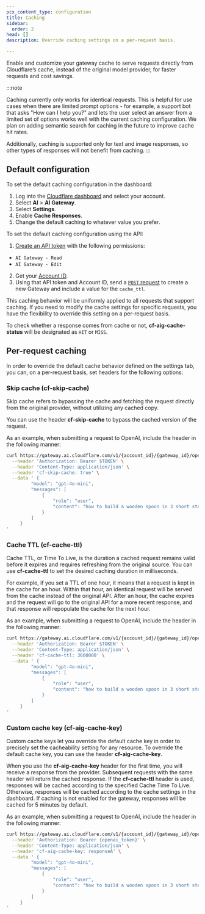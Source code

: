 ```yaml
---
pcx_content_type: configuration
title: Caching
sidebar:
  order: 2
head: []
description: Override caching settings on a per-request basis.

---
```



Enable and customize your gateway cache to serve requests directly from Cloudflare’s cache, instead of the original model provider, for faster requests and cost savings.

:::note


Caching currently only works for identical requests. This is helpful for use cases when there are limited prompt options - for example, a support bot that asks "How can I help you?" and lets the user select an answer from a limited set of options works well with the current caching configuration.
We plan on adding semantic search for caching in the future to improve cache hit rates.

Additionally, caching is supported only for text and image responses, so other types of responses will not benefit from caching. 
:::

## Default configuration

<Tabs> <TabItem label="Dashboard">

To set the default caching configuration in the dashboard:

1. Log into the [Cloudflare dashboard](https://dash.cloudflare.com/) and select your account.
2. Select **AI** > **AI Gateway**.
3. Select **Settings**.
4. Enable **Cache Responses**.
5. Change the default caching to whatever value you prefer.

</TabItem> <TabItem label="API">

To set the default caching configuration using the API:

1. [Create an API token](/fundamentals/api/get-started/create-token/) with the following permissions:

* `AI Gateway - Read`
* `AI Gateway - Edit`

2. Get your [Account ID](/fundamentals/setup/find-account-and-zone-ids/).
3. Using that API token and Account ID, send a [`POST` request](/api/operations/aig-config-create-gateway) to create a new Gateway and include a value for the `cache_ttl`.

</TabItem> </Tabs>

This caching behavior will be uniformly applied to all requests that support caching. If you need to modify the cache settings for specific requests, you have the flexibility to override this setting on a per-request basis.

To check whether a response comes from cache or not, **cf-aig-cache-status** will be designated as `HIT` or `MISS`.

## Per-request caching

In order to override the default cache behavior defined on the settings tab, you can, on a per-request basis, set headers for the following options:

### Skip cache (cf-skip-cache)

Skip cache refers to bypassing the cache and fetching the request directly from the original provider, without utilizing any cached copy.

You can use the header **cf-skip-cache** to bypass the cached version of the request.

As an example, when submitting a request to OpenAI, include the header in the following manner:

```bash title="Request skipping the cache"
curl https://gateway.ai.cloudflare.com/v1/{account_id}/{gateway_id}/openai/chat/completions \
  --header 'Authorization: Bearer $TOKEN' \
  --header 'Content-Type: application/json' \
  --header 'cf-skip-cache: true' \
  --data ' {
   		 "model": "gpt-4o-mini",
   		 "messages": [
   			 {
   				 "role": "user",
   				 "content": "how to build a wooden spoon in 3 short steps? give as short as answer as possible"
   			 }
   		 ]
   	 }
'
```

### Cache TTL (cf-cache-ttl)

Cache TTL, or Time To Live, is the duration a cached request remains valid before it expires and requires refreshing from the original source. You can use **cf-cache-ttl** to set the desired caching duration in milliseconds.

For example, if you set a TTL of one hour, it means that a request is kept in the cache for an hour. Within that hour, an identical request will be served from the cache instead of the original API. After an hour, the cache expires and the request will go to the original API for a more recent response, and that response will repopulate the cache for the next hour.

As an example, when submitting a request to OpenAI, include the header in the following manner:

```bash title="Request to be cached for an hour"
curl https://gateway.ai.cloudflare.com/v1/{account_id}/{gateway_id}/openai/chat/completions \
  --header 'Authorization: Bearer $TOKEN' \
  --header 'Content-Type: application/json' \
  --header 'cf-cache-ttl: 3600000' \
  --data ' {
   		 "model": "gpt-4o-mini",
   		 "messages": [
   			 {
   				 "role": "user",
   				 "content": "how to build a wooden spoon in 3 short steps? give as short as answer as possible"
   			 }
   		 ]
   	 }
'
```

### Custom cache key (cf-aig-cache-key)

Custom cache keys let you override the default cache key in order to precisely set the cacheability setting for any resource. To override the default cache key, you can use the header **cf-aig-cache-key**.

When you use the **cf-aig-cache-key** header for the first time, you will receive a response from the provider. Subsequent requests with the same header will return the cached response. If the **cf-cache-ttl** header is used, responses will be cached according to the specified Cache Time To Live. Otherwise, responses will be cached according to the cache settings in the dashboard. If caching is not enabled for the gateway, responses will be cached for 5 minutes by default.

As an example, when submitting a request to OpenAI, include the header in the following manner:

```bash title="Request with custom cache key"
curl https://gateway.ai.cloudflare.com/v1/{account_id}/{gateway_id}/openai/chat/completions \
  --header 'Authorization: Bearer {openai_token}' \
  --header 'Content-Type: application/json' \
  --header 'cf-aig-cache-key: responseA' \
  --data ' {
   		 "model": "gpt-4o-mini",
   		 "messages": [
   			 {
   				 "role": "user",
   				 "content": "how to build a wooden spoon in 3 short steps? give as short as answer as possible"
   			 }
   		 ]
   	 }
'
```
